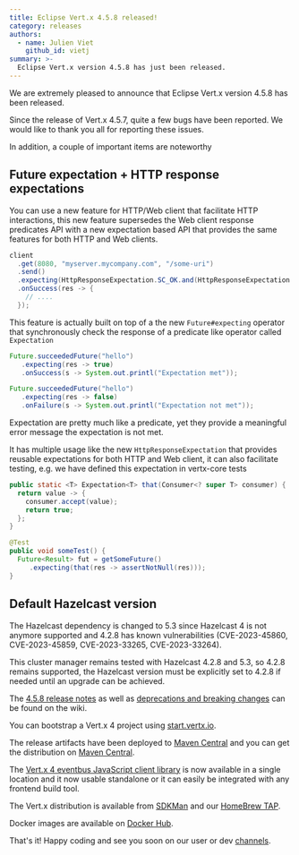```yaml
---
title: Eclipse Vert.x 4.5.8 released!
category: releases
authors:
  - name: Julien Viet
    github_id: vietj
summary: >-
  Eclipse Vert.x version 4.5.8 has just been released.
---
```


We are extremely pleased to announce that Eclipse Vert.x version 4.5.8 has been released.

Since the release of Vert.x 4.5.7, quite a few bugs have been reported. We would like to thank you all for reporting these issues.

In addition, a couple of important items are noteworthy

## Future expectation + HTTP response expectations

You can use a new feature for HTTP/Web client that facilitate HTTP interactions, this new feature supersedes the Web
client response predicates API with a new expectation based API that provides the same features for both HTTP and Web clients.

```java
client
  .get(8080, "myserver.mycompany.com", "/some-uri")
  .send()
  .expecting(HttpResponseExpectation.SC_OK.and(HttpResponseExpectation.JSON))
  .onSuccess(res -> {
    // ....
  });
```

This feature is actually built on top of a the new `Future#expecting` operator that synchronously check the response of a predicate like
operator called `Expectation`

```java
Future.succeededFuture("hello")
   .expecting(res -> true)
   .onSuccess(s -> System.out.printl("Expectation met"));

Future.succeededFuture("hello")
   .expecting(res -> false)
   .onFailure(s -> System.out.printl("Expectation not met"));
```

Expectation are pretty much like a predicate, yet they provide a meaningful error message the expectation is not met.

It has multiple usage like the new `HttpResponseExpectation` that provides reusable expectations for both HTTP and Web client, it 
can also facilitate testing, e.g. we have defined this expectation in vertx-core tests

```java
public static <T> Expectation<T> that(Consumer<? super T> consumer) {
  return value -> {
    consumer.accept(value);
    return true;
  };
}

@Test
public void someTest() {
  Future<Result> fut = getSomeFuture()
     .expecting(that(res -> assertNotNull(res)));
}
```

## Default Hazelcast version

The Hazelcast dependency is changed to 5.3 since Hazelcast 4 is not anymore supported and 4.2.8 has known vulnerabilities
(CVE-2023-45860, CVE-2023-45859, CVE-2023-33265, CVE-2023-33264).

This cluster manager remains tested with Hazelcast 4.2.8 and 5.3, so 4.2.8 remains supported, the Hazelcast version must
be explicitly set to 4.2.8 if needed until an upgrade can be achieved.

The [4.5.8 release notes](https://github.com/vert-x3/wiki/wiki/4.5.8-Release-Notes) as well as
[deprecations and breaking changes](https://github.com/vert-x3/wiki/wiki/4.5.8-Deprecations-and-breaking-changes)
can be found on the wiki.

You can bootstrap a Vert.x 4 project using [start.vertx.io](https://start.vertx.io).

The release artifacts have been deployed to [Maven Central](https://search.maven.org/search?q=g:io.vertx%20AND%20v:4.5.8) and
you can get the distribution on [Maven Central](https://repo1.maven.org/maven2/io/vertx/vertx-stack-manager/4.5.8/).

The [Vert.x 4 eventbus JavaScript client library](https://www.npmjs.com/package/@vertx/eventbus-bridge-client.js) is now available
in a single location and it now usable standalone or it can easily be integrated with any frontend build tool.

The Vert.x distribution is available from [SDKMan](https://sdkman.io) and our
[HomeBrew TAP](https://github.com/vertx-distrib/homebrew-tap).

Docker images are available on [Docker Hub](https://hub.docker.com/u/vertx/).

That's it! Happy coding and see you soon on our user or dev [channels](https://vertx.io/channels).
